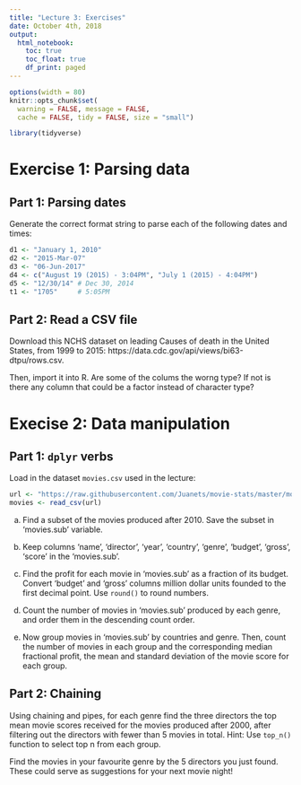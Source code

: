 ```yaml
---
title: "Lecture 3: Exercises"
date: October 4th, 2018
output: 
  html_notebook:
    toc: true
    toc_float: true
    df_print: paged
---
```


```r
options(width = 80)
knitr::opts_chunk$set(
  warning = FALSE, message = FALSE,
  cache = FALSE, tidy = FALSE, size = "small")
```

```r
library(tidyverse)
```


# Exercise 1: Parsing data
 
## Part 1: Parsing dates

Generate the correct format string to parse each of the following dates and times:
```r
d1 <- "January 1, 2010"
d2 <- "2015-Mar-07"
d3 <- "06-Jun-2017"
d4 <- c("August 19 (2015) - 3:04PM", "July 1 (2015) - 4:04PM")
d5 <- "12/30/14" # Dec 30, 2014
t1 <- "1705"     # 5:05PM
```


## Part 2: Read a CSV file
 
Download this NCHS dataset on leading Causes of death in the United States, 
from 1999 to 2015: https://data.cdc.gov/api/views/bi63-dtpu/rows.csv.

Then, import it into R. Are some of the colums the worng type?
If not is there any column that could be a factor instead of character
type?

# Execise 2: Data manipulation

## Part 1: `dplyr` verbs

Load in the dataset `movies.csv` used in the lecture:

```r
url <- "https://raw.githubusercontent.com/Juanets/movie-stats/master/movies.csv"
movies <- read_csv(url)
```


a. Find a subset of the movies produced after 2010. 
Save the subset in 'movies.sub' variable.

b. Keep columns 'name', 'director', 'year', 'country', 'genre', 'budget', 'gross', 'score'
in the 'movies.sub'.

c. Find the profit for each movie in 'movies.sub' as a fraction of its budget.
Convert 'budget' and 'gross' columns million dollar units founded to the first decimal point.
Use `round()` to round numbers.

d. Count the number of movies in 'movies.sub' produced by each genre,
and order them in the descending count order.

e. Now group movies in 'movies.sub' by countries and genre.
Then, count the number of movies in each group and the corresponding 
median fractional profit, the mean and standard deviation of 
the movie score for each group.


## Part 2: Chaining

Using chaining and pipes, for each genre find the three directors the
top mean movie scores received for the movies produced after 2000,
after filtering out the directors with fewer than 5 movies in total.
Hint: Use `top_n()` function to select top n from each group.

Find the movies in your favourite genre by the 5 directors
you just found. These could serve as suggestions for your next movie night!







